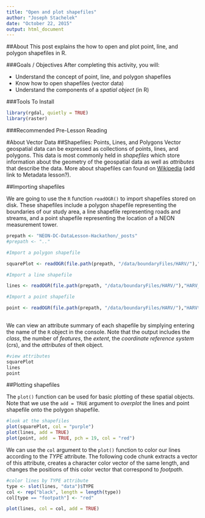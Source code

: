 ```yaml
---
title: "Open and plot shapefiles"
author: "Joseph Stachelek"
date: "October 22, 2015"
output: html_document
---
```


##About
This post explains the how to open and plot point, line, and polygon shapefiles in R.

###Goals / Objectives
After completing this activity, you will:

 * Understand the concept of point, line, and polygon shapefiles
 * Know how to open shapefiles (vector data)
 * Understand the components of a _spatial object_ (in R)
 
###Tools To Install

```r
library(rgdal, quietly = TRUE)
library(raster)
```

###Recommended Pre-Lesson Reading

#About Vector Data
##Shapefiles: Points, Lines, and Polygons
Vector geospatial data can be expressed as collections of points, lines, and polygons. This data is most commonly held in _shapefiles_ which store information about the geometry of the geospatial data as well as _attributes_ that describe the data. More about shapefiles can found on [Wikipedia](https://en.wikipedia.org/wiki/Shapefile) (add link to Metadata lesson?).

##Importing shapefiles

We are going to use the `R` function `readOGR()` to import shapefiles stored on disk. These shapefiles include a polygon shapefile representing the boundaries of our study area, a line shapefile representing roads and streams, and a point shapefile representing the location of a NEON measurement tower.

```r
prepath <- "NEON-DC-DataLesson-Hackathon/_posts"
#prepath <- ".."

#Import a polygon shapefile 

squarePlot <- readOGR(file.path(prepath, "/data/boundaryFiles/HARV/"),"HarClip_UTMZ18")

#Import a line shapefile

lines <- readOGR(file.path(prepath, "/data/boundaryFiles/HARV/"),"HARV_roadStream")

#Import a point shapefile 

point <- readOGR(file.path(prepath, "/data/boundaryFiles/HARV/"),"HARVtower_UTM18N")
  
```

We can view an attribute summary of each shapefile by simplying entering the name of the `R` object in the console. Note that the output includes the _class_, the number of _features_, the _extent_, the _coordinate reference system_ (crs), and the _attributes_ of the`R` object.  

```r
#view attributes
squarePlot
lines
point
```

##Plotting shapefiles

The `plot()` function can be used for basic plotting of these spatial objects. Note that we use the `add = TRUE` argument to _overplot_ the lines and point shapefile onto the polygon shapefile. 

```r
#look at the shapefiles
plot(squarePlot, col = "purple")
plot(lines, add = TRUE)
plot(point, add  = TRUE, pch = 19, col = "red")
```

We can use the `col` argument to the `plot()` function to color our lines according to the _TYPE_ attribute. The following code chunk extracts a vector of this attribute, creates a character color vector of the same length, and changes the positions of this color vector that correspond to _footpath_.

```r
#color lines by TYPE attribute
type <- slot(lines, "data")$TYPE
col <- rep("black", length = length(type))
col[type == "footpath"] <- "red"

plot(lines, col = col, add = TRUE)
```
